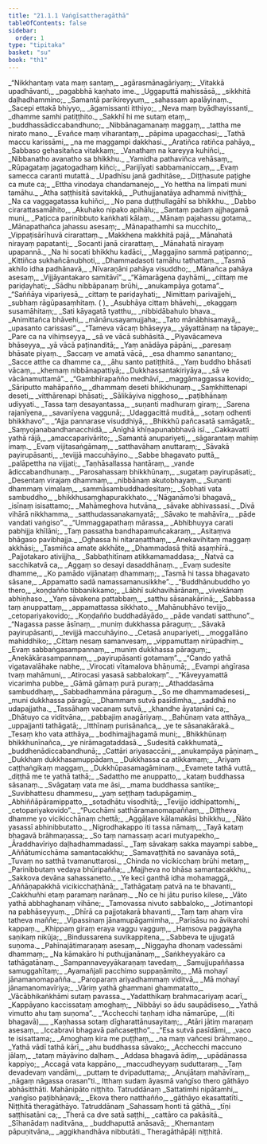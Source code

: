 ```yaml
---
title: "21.1.1 Vaṅgīsattheragāthā"
tableOfContents: false
sidebar:
  order: 1
type: "tipitaka"
basket: "su"
book: "th1"
---
```



<DynamicBreadcrumb />

<Division number="1218" book="th1" bookNo="19" page="368">

<Paragraph number="1585" type="verses" book="th1">
_“Nikkhantaṃ vata maṃ santaṃ,_  
_agārasmānagāriyaṃ;_  
_Vitakkā upadhāvanti,_  
_pagabbhā kaṇhato ime._  

</Paragraph>

</Division>
<Division number="1219" book="th1" bookNo="19" page="368">

<Paragraph number="1586" type="verses" book="th1">
_Uggaputtā mahissāsā,_  
_sikkhitā daḷhadhammino;_  
_Samantā parikireyyuṃ,_  
_sahassaṃ apalāyinaṃ._  

</Paragraph>

</Division>
<Division number="1220" book="th1" bookNo="19" page="368">

<Paragraph number="1587" type="verses" book="th1">
_Sacepi ettakā bhiyyo,_  
_āgamissanti itthiyo;_  
_Neva maṃ byādhayissanti,_  
_dhamme samhi patiṭṭhito._  

</Paragraph>

</Division>
<Division number="1221" book="th1" bookNo="19" page="368">

<Paragraph number="1588" type="verses" book="th1">
_Sakkhī hi me sutaṃ etaṃ,_  
_buddhassādiccabandhuno;_  
_Nibbānagamanaṃ maggaṃ,_  
_tattha me nirato mano._  

</Paragraph>

</Division>
<Division number="1222" book="th1" bookNo="19" page="368">

<Paragraph number="1589" type="verses" book="th1">
_Evañce maṃ viharantaṃ,_  
_pāpima upagacchasi;_  
_Tathā maccu karissāmi,_  
_na me maggampi dakkhasi._  

</Paragraph>

</Division>
<Division number="1223" book="th1" bookNo="19" page="368">

<Paragraph number="1590" type="verses" book="th1">
_Aratiñca ratiñca pahāya,_  
_Sabbaso gehasitañca vitakkaṃ;_  
_Vanathaṃ na kareyya kuhiñci,_  
_Nibbanatho avanatho sa bhikkhu._  

</Paragraph>

</Division>
<Division number="1224" book="th1" bookNo="19" page="368">

<Paragraph number="1591" type="verses" book="th1">
_Yamidha pathaviñca vehāsaṃ,_  
_Rūpagataṃ jagatogadhaṃ kiñci;_  
_Parijīyati sabbamaniccaṃ,_  
_Evaṃ samecca caranti mutattā._  

</Paragraph>

</Division>
<Division number="1225" book="th1" bookNo="19" page="368">

<Paragraph number="1592" type="verses" book="th1">
_Upadhīsu janā gadhitāse,_  
_Diṭṭhasute paṭighe ca mute ca;_  
_Ettha vinodaya chandamanejo,_  
_Yo hettha na limpati muni tamāhu._  

</Paragraph>

</Division>
<Division number="1226" book="th1" bookNo="19" page="369">

<Paragraph number="1593" type="verses" book="th1">
_Atha saṭṭhisitā savitakkā,_  
_Puthujjanatāya adhammā niviṭṭhā;_  
_Na ca vaggagatassa kuhiñci,_  
_No pana duṭṭhullagāhī sa bhikkhu._  

</Paragraph>

</Division>
<Division number="1227" book="th1" bookNo="19" page="369">

<Paragraph number="1594" type="verses" book="th1">
_Dabbo cirarattasamāhito,_  
_Akuhako nipako apihālu;_  
_Santaṃ padaṃ ajjhagamā muni,_  
_Paṭicca parinibbuto kaṅkhati kālaṃ._  

</Paragraph>

</Division>
<Division number="1228" book="th1" bookNo="19" page="369">

<Paragraph number="1595" type="verses" book="th1">
_Mānaṃ pajahassu gotama,_  
_Mānapathañca jahassu asesaṃ;_  
_Mānapathamhi sa mucchito,_  
_Vippaṭisārīhuvā cirarattaṃ._  

</Paragraph>

</Division>
<Division number="1229" book="th1" bookNo="19" page="369">

<Paragraph number="1596" type="verses" book="th1">
_Makkhena makkhitā pajā,_  
_Mānahatā nirayaṃ papatanti;_  
_Socanti janā cirarattaṃ,_  
_Mānahatā nirayaṃ upapannā._  

</Paragraph>

</Division>
<Division number="1230" book="th1" bookNo="19" page="369">

<Paragraph number="1597" type="verses" book="th1">
_Na hi socati bhikkhu kadāci,_  
_Maggajino sammā paṭipanno;_  
_Kittiñca sukhañcānubhoti,_  
_Dhammadasoti tamāhu tathattaṃ._  

</Paragraph>

</Division>
<Division number="1231" book="th1" bookNo="19" page="369">

<Paragraph number="1598" type="verses" book="th1">
_Tasmā akhilo idha padhānavā,_  
_Nīvaraṇāni pahāya visuddho;_  
_Mānañca pahāya asesaṃ,_  
_Vijjāyantakaro samitāvī”._  

</Paragraph>

</Division>
<Division number="1232" book="th1" bookNo="19" page="369">

<Paragraph number="1599" type="verses" book="th1">
_“Kāmarāgena ḍayhāmi,_  
_cittaṃ me pariḍayhati;_  
_Sādhu nibbāpanaṃ brūhi,_  
_anukampāya gotama”._  

</Paragraph>

</Division>
<Division number="1233" book="th1" bookNo="19" page="370">

<Paragraph number="1600" type="verses" book="th1">
_“Saññāya vipariyesā,_  
_cittaṃ te pariḍayhati;_  
_Nimittaṃ parivajjehi,_  
_subhaṃ rāgūpasaṃhitaṃ. ( )_  

</Paragraph>

</Division>
<Division number="1234" book="th1" bookNo="19" page="370">

<Paragraph number="1601" type="verses" book="th1">
_Asubhāya cittaṃ bhāvehi,_  
_ekaggaṃ susamāhitaṃ;_  
_Sati kāyagatā tyatthu,_  
_nibbidābahulo bhava._  

</Paragraph>

</Division>
<Division number="1235" book="th1" bookNo="19" page="370">

<Paragraph number="1602" type="verses" book="th1">
_Animittañca bhāvehi,_  
_mānānusayamujjaha;_  
_Tato mānābhisamayā,_  
_upasanto carissasi”._  

</Paragraph>

</Division>
<Division number="1236" book="th1" bookNo="19" page="370">

<Paragraph number="1603" type="verses" book="th1">
_“Tameva vācaṃ bhāseyya,_  
_yāyattānaṃ na tāpaye;_  
_Pare ca na vihiṃseyya,_  
_sā ve vācā subhāsitā._  

</Paragraph>

</Division>
<Division number="1237" book="th1" bookNo="19" page="370">

<Paragraph number="1604" type="verses" book="th1">
_Piyavācameva bhāseyya,_  
_yā vācā paṭinanditā;_  
_Yaṃ anādāya pāpāni,_  
_paresaṃ bhāsate piyaṃ._  

</Paragraph>

</Division>
<Division number="1238" book="th1" bookNo="19" page="370">

<Paragraph number="1605" type="verses" book="th1">
_Saccaṃ ve amatā vācā,_  
_esa dhammo sanantano;_  
_Sacce atthe ca dhamme ca,_  
_āhu santo patiṭṭhitā._  

</Paragraph>

</Division>
<Division number="1239" book="th1" bookNo="19" page="370">

<Paragraph number="1606" type="verses" book="th1">
_Yaṃ buddho bhāsati vācaṃ,_  
_khemaṃ nibbānapattiyā;_  
_Dukkhassantakiriyāya,_  
_sā ve vācānamuttamā”._  

</Paragraph>

</Division>
<Division number="1240" book="th1" bookNo="19" page="370">

<Paragraph number="1607" type="verses" book="th1">
_“Gambhīrapañño medhāvī,_  
_maggāmaggassa kovido;_  
_Sāriputto mahāpañño,_  
_dhammaṃ deseti bhikkhunaṃ._  

</Paragraph>

</Division>
<Division number="1241" book="th1" bookNo="19" page="370">

<Paragraph number="1608" type="verses" book="th1">
_Saṃkhittenapi deseti,_  
_vitthārenapi bhāsati;_  
_Sālikāyiva nigghoso,_  
_paṭibhānaṃ udiyyati._  

</Paragraph>

</Division>
<Division number="1242" book="th1" bookNo="19" page="370">

<Paragraph number="1609" type="verses" book="th1">
_Tassa taṃ desayantassa,_  
_suṇanti madhuraṃ giraṃ;_  
_Sarena rajanīyena,_  
_savanīyena vaggunā;_  
_Udaggacittā muditā,_  
_sotaṃ odhenti bhikkhavo”._  

</Paragraph>

</Division>
<Division number="1243" book="th1" bookNo="19" page="370">

<Paragraph number="1610" type="verses" book="th1">
_“Ajja pannarase visuddhiyā,_  
_Bhikkhū pañcasatā samāgatā;_  
_Saṃyojanabandhanacchidā,_  
_Anīghā khīṇapunabbhavā isī._  

</Paragraph>

</Division>
<Division number="1244" book="th1" bookNo="19" page="370">

<Paragraph number="1611" type="verses" book="th1">
_Cakkavattī yathā rājā,_  
_amaccaparivārito;_  
_Samantā anupariyeti,_  
_sāgarantaṃ mahiṃ imaṃ._  

</Paragraph>

</Division>
<Division number="1245" book="th1" bookNo="19" page="371">

<Paragraph number="1612" type="verses" book="th1">
_Evaṃ vijitasaṅgāmaṃ,_  
_satthavāhaṃ anuttaraṃ;_  
_Sāvakā payirupāsanti,_  
_tevijjā maccuhāyino._  

</Paragraph>

</Division>
<Division number="1246" book="th1" bookNo="19" page="371">

<Paragraph number="1613" type="verses" book="th1">
_Sabbe bhagavato puttā,_  
_palāpettha na vijjati;_  
_Taṇhāsallassa hantāraṃ,_  
_vande ādiccabandhunaṃ._  

</Paragraph>

</Division>
<Division number="1247" book="th1" bookNo="19" page="371">

<Paragraph number="1614" type="verses" book="th1">
_Parosahassaṃ bhikkhūnaṃ,_  
_sugataṃ payirupāsati;_  
_Desentaṃ virajaṃ dhammaṃ,_  
_nibbānaṃ akutobhayaṃ._  

</Paragraph>

</Division>
<Division number="1248" book="th1" bookNo="19" page="371">

<Paragraph number="1615" type="verses" book="th1">
_Suṇanti dhammaṃ vimalaṃ,_  
_sammāsambuddhadesitaṃ;_  
_Sobhati vata sambuddho,_  
_bhikkhusaṃghapurakkhato._  

</Paragraph>

</Division>
<Division number="1249" book="th1" bookNo="19" page="371">

<Paragraph number="1616" type="verses" book="th1">
_‘Nāganāmo’si bhagavā,_  
_isīnaṃ isisattamo;_  
_Mahāmeghova hutvāna,_  
_sāvake abhivassasi._  

</Paragraph>

</Division>
<Division number="1250" book="th1" bookNo="19" page="371">

<Paragraph number="1617" type="verses" book="th1">
_Divā vihārā nikkhamma,_  
_satthudassanakamyatā;_  
_Sāvako te mahāvīra,_  
_pāde vandati vaṅgiso”._  

</Paragraph>

</Division>
<Division number="1251" book="th1" bookNo="19" page="371">

<Paragraph number="1618" type="verses" book="th1">
_“Ummaggapathaṃ mārassa,_  
_Abhibhuyya carati pabhijja khīlāni;_  
_Taṃ passatha bandhapamuñcakaraṃ,_  
_Asitaṃva bhāgaso pavibhajja._  

</Paragraph>

</Division>
<Division number="1252" book="th1" bookNo="19" page="371">

<Paragraph number="1619" type="verses" book="th1">
_Oghassa hi nitaraṇatthaṃ,_  
_Anekavihitaṃ maggaṃ akkhāsi;_  
_Tasmiñca amate akkhāte,_  
_Dhammadasā ṭhitā asaṃhīrā._  

</Paragraph>

</Division>
<Division number="1253" book="th1" bookNo="19" page="371">

<Paragraph number="1620" type="verses" book="th1">
_Pajjotakaro ativijjha,_  
_Sabbaṭhitīnaṃ atikkamamaddasa;_  
_Ñatvā ca sacchikatvā ca,_  
_Aggaṃ so desayi dasaddhānaṃ._  

</Paragraph>

</Division>
<Division number="1254" book="th1" bookNo="19" page="371">

<Paragraph number="1621" type="verses" book="th1">
_Evaṃ sudesite dhamme,_  
_Ko pamādo vijānataṃ dhammaṃ;_  
_Tasmā hi tassa bhagavato sāsane,_  
_Appamatto sadā namassamanusikkhe”._  

</Paragraph>

</Division>
<Division number="1255" book="th1" bookNo="19" page="371">

<Paragraph number="1622" type="verses" book="th1">
_“Buddhānubuddho yo thero,_  
_koṇḍañño tibbanikkamo;_  
_Lābhī sukhavihārānaṃ,_  
_vivekānaṃ abhiṇhaso._  

</Paragraph>

</Division>
<Division number="1256" book="th1" bookNo="19" page="372">

<Paragraph number="1623" type="verses" book="th1">
_Yaṃ sāvakena pattabbaṃ,_  
_satthu sāsanakārinā;_  
_Sabbassa taṃ anuppattaṃ,_  
_appamattassa sikkhato._  

</Paragraph>

</Division>
<Division number="1257" book="th1" bookNo="19" page="372">

<Paragraph number="1624" type="verses" book="th1">
_Mahānubhāvo tevijjo,_  
_cetopariyakovido;_  
_Koṇḍañño buddhadāyādo,_  
_pāde vandati satthuno”._  

</Paragraph>

</Division>
<Division number="1258" book="th1" bookNo="19" page="372">

<Paragraph number="1625" type="verses" book="th1">
_“Nagassa passe āsīnaṃ,_  
_muniṃ dukkhassa pāraguṃ;_  
_Sāvakā payirupāsanti,_  
_tevijjā maccuhāyino._  

</Paragraph>

</Division>
<Division number="1259" book="th1" bookNo="19" page="372">

<Paragraph number="1626" type="verses" book="th1">
_Cetasā anupariyeti,_  
_moggallāno mahiddhiko;_  
_Cittaṃ nesaṃ samanvesaṃ,_  
_vippamuttaṃ nirūpadhiṃ._  

</Paragraph>

</Division>
<Division number="1260" book="th1" bookNo="19" page="372">

<Paragraph number="1627" type="verses" book="th1">
_Evaṃ sabbaṅgasampannaṃ,_  
_muniṃ dukkhassa pāraguṃ;_  
_Anekākārasampannaṃ,_  
_payirupāsanti gotamaṃ”._  

</Paragraph>

</Division>
<Division number="1261" book="th1" bookNo="19" page="372">

<Paragraph number="1628" type="verses" book="th1">
_“Cando yathā vigatavalāhake nabhe,_  
_Virocati vītamalova bhāṇumā;_  
_Evampi aṅgīrasa tvaṃ mahāmuni,_  
_Atirocasi yasasā sabbalokaṃ”._  

</Paragraph>

</Division>
<Division number="1262" book="th1" bookNo="19" page="372">

<Paragraph number="1629" type="verses" book="th1">
_“Kāveyyamattā vicarimha pubbe,_  
_Gāmā gāmaṃ purā puraṃ;_  
_Athaddasāma sambuddhaṃ,_  
_Sabbadhammāna pāraguṃ._  

</Paragraph>

</Division>
<Division number="1263" book="th1" bookNo="19" page="372">

<Paragraph number="1630" type="verses" book="th1">
_So me dhammamadesesi,_  
_muni dukkhassa pāragū;_  
_Dhammaṃ sutvā pasīdimha,_  
_saddhā no udapajjatha._  

</Paragraph>

</Division>
<Division number="1264" book="th1" bookNo="19" page="372">

<Paragraph number="1631" type="verses" book="th1">
_Tassāhaṃ vacanaṃ sutvā,_  
_khandhe āyatanāni ca;_  
_Dhātuyo ca viditvāna,_  
_pabbajiṃ anagāriyaṃ._  

</Paragraph>

</Division>
<Division number="1265" book="th1" bookNo="19" page="372">

<Paragraph number="1632" type="verses" book="th1">
_Bahūnaṃ vata atthāya,_  
_uppajjanti tathāgatā;_  
_Itthīnaṃ purisānañca,_  
_ye te sāsanakārakā._  

</Paragraph>

</Division>
<Division number="1266" book="th1" bookNo="19" page="372">

<Paragraph number="1633" type="verses" book="th1">
_Tesaṃ kho vata atthāya,_  
_bodhimajjhagamā muni;_  
_Bhikkhūnaṃ bhikkhunīnañca,_  
_ye nirāmagataddasā._  

</Paragraph>

</Division>
<Division number="1267" book="th1" bookNo="19" page="372">

<Paragraph number="1634" type="verses" book="th1">
_Sudesitā cakkhumatā,_  
_buddhenādiccabandhunā;_  
_Cattāri ariyasaccāni,_  
_anukampāya pāṇinaṃ._  

</Paragraph>

</Division>
<Division number="1268" book="th1" bookNo="19" page="373">

<Paragraph number="1635" type="verses" book="th1">
_Dukkhaṃ dukkhasamuppādaṃ,_  
_Dukkhassa ca atikkamaṃ;_  
_Ariyaṃ caṭṭhaṅgikaṃ maggaṃ,_  
_Dukkhūpasamagāminaṃ._  

</Paragraph>

</Division>
<Division number="1269" book="th1" bookNo="19" page="373">

<Paragraph number="1636" type="verses" book="th1">
_Evamete tathā vuttā,_  
_diṭṭhā me te yathā tathā;_  
_Sadattho me anuppatto,_  
_kataṃ buddhassa sāsanaṃ._  

</Paragraph>

</Division>
<Division number="1270" book="th1" bookNo="19" page="373">

<Paragraph number="1637" type="verses" book="th1">
_Svāgataṃ vata me āsi,_  
_mama buddhassa santike;_  
_Suvibhattesu dhammesu,_  
_yaṃ seṭṭhaṃ tadupāgamiṃ._  

</Paragraph>

</Division>
<Division number="1271" book="th1" bookNo="19" page="373">

<Paragraph number="1638" type="verses" book="th1">
_Abhiññāpāramippatto,_  
_sotadhātu visodhitā;_  
_Tevijjo iddhipattomhi,_  
_cetopariyakovido”._  

</Paragraph>

</Division>
<Division number="1272" book="th1" bookNo="19" page="373">

<Paragraph number="1639" type="verses" book="th1">
_“Pucchāmi satthāramanomapaññaṃ,_  
_Diṭṭheva dhamme yo vicikicchānaṃ chettā;_  
_Aggāḷave kālamakāsi bhikkhu,_  
_Ñāto yasassī abhinibbutatto._  

</Paragraph>

</Division>
<Division number="1273" book="th1" bookNo="19" page="373">

<Paragraph number="1640" type="verses" book="th1">
_Nigrodhakappo iti tassa nāmaṃ,_  
_Tayā kataṃ bhagavā brāhmaṇassa;_  
_So taṃ namassaṃ acari mutyapekho,_  
_Āraddhavīriyo daḷhadhammadassī._  

</Paragraph>

</Division>
<Division number="1274" book="th1" bookNo="19" page="373">

<Paragraph number="1641" type="verses" book="th1">
_Taṃ sāvakaṃ sakka mayampi sabbe,_  
_Aññātumicchāma samantacakkhu;_  
_Samavaṭṭhitā no savanāya sotā,_  
_Tuvaṃ no satthā tvamanuttarosi._  

</Paragraph>

</Division>
<Division number="1275" book="th1" bookNo="19" page="373">

<Paragraph number="1642" type="verses" book="th1">
_Chinda no vicikicchaṃ brūhi metaṃ,_  
_Parinibbutaṃ vedaya bhūripañña;_  
_Majjheva no bhāsa samantacakkhu,_  
_Sakkova devāna sahassanetto._  

</Paragraph>

</Division>
<Division number="1276" book="th1" bookNo="19" page="373">

<Paragraph number="1643" type="verses" book="th1">
_Ye keci ganthā idha mohamaggā,_  
_Aññāṇapakkhā vicikicchaṭhānā;_  
_Tathāgataṃ patvā na te bhavanti,_  
_Cakkhuñhi etaṃ paramaṃ narānaṃ._  

</Paragraph>

</Division>
<Division number="1277" book="th1" bookNo="19" page="374">

<Paragraph number="1644" type="verses" book="th1">
_No ce hi jātu puriso kilese,_  
_Vāto yathā abbhaghanaṃ vihāne;_  
_Tamovassa nivuto sabbaloko,_  
_Jotimantopi na pabhāseyyuṃ._  

</Paragraph>

</Division>
<Division number="1278" book="th1" bookNo="19" page="374">

<Paragraph number="1645" type="verses" book="th1">
_Dhīrā ca pajjotakarā bhavanti,_  
_Taṃ taṃ ahaṃ vīra tatheva maññe;_  
_Vipassinaṃ jānamupāgamimha,_  
_Parisāsu no āvikarohi kappaṃ._  

</Paragraph>

</Division>
<Division number="1279" book="th1" bookNo="19" page="374">

<Paragraph number="1646" type="verses" book="th1">
_Khippaṃ giraṃ eraya vaggu vagguṃ,_  
_Haṃsova paggayha saṇikaṃ nikūja;_  
_Bindussarena suvikappitena,_  
_Sabbeva te ujjugatā suṇoma._  

</Paragraph>

</Division>
<Division number="1280" book="th1" bookNo="19" page="374">

<Paragraph number="1647" type="verses" book="th1">
_Pahīnajātimaraṇaṃ asesaṃ,_  
_Niggayha dhonaṃ vadessāmi dhammaṃ;_  
_Na kāmakāro hi puthujjanānaṃ,_  
_Saṅkheyyakāro ca tathāgatānaṃ._  

</Paragraph>

</Division>
<Division number="1281" book="th1" bookNo="19" page="374">

<Paragraph number="1648" type="verses" book="th1">
_Sampannaveyyākaraṇaṃ tavedaṃ,_  
_Samujjupaññassa samuggahītaṃ;_  
_Ayamañjali pacchimo suppaṇāmito,_  
_Mā mohayī jānamanomapañña._  

</Paragraph>

</Division>
<Division number="1282" book="th1" bookNo="19" page="374">

<Paragraph number="1649" type="verses" book="th1">
_Paroparaṃ ariyadhammaṃ viditvā,_  
_Mā mohayī jānamanomavīriya;_  
_Vāriṃ yathā ghammani ghammatatto,_  
_Vācābhikaṅkhāmi sutaṃ pavassa._  

</Paragraph>

</Division>
<Division number="1283" book="th1" bookNo="19" page="374">

<Paragraph number="1650" type="verses" book="th1">
_Yadatthikaṃ brahmacariyaṃ acarī,_  
_Kappāyano kaccissataṃ amoghaṃ;_  
_Nibbāyi so ādu saupādiseso,_  
_Yathā vimutto ahu taṃ suṇoma”._  

</Paragraph>

</Division>
<Division number="1284" book="th1" bookNo="19" page="375">

<Paragraph number="1651" type="verses" book="th1">
_“Acchecchi taṇhaṃ idha nāmarūpe, __(iti bhagavā)___  
_Kaṇhassa sotaṃ dīgharattānusayitaṃ;_  
_Atāri jātiṃ maraṇaṃ asesaṃ,_  
_Iccabravi bhagavā pañcaseṭṭho”._  

</Paragraph>

</Division>
<Division number="1285" book="th1" bookNo="19" page="375">

<Paragraph number="1652" type="verses" book="th1">
_“Esa sutvā pasīdāmi,_  
_vaco te isisattama;_  
_Amoghaṃ kira me puṭṭhaṃ,_  
_na maṃ vañcesi brāhmaṇo._  

</Paragraph>

</Division>
<Division number="1286" book="th1" bookNo="19" page="375">

<Paragraph number="1653" type="verses" book="th1">
_Yathā vādī tathā kārī,_  
_ahu buddhassa sāvako;_  
_Acchecchi maccuno jālaṃ,_  
_tataṃ māyāvino daḷhaṃ._  

</Paragraph>

</Division>
<Division number="1287" book="th1" bookNo="19" page="375">

<Paragraph number="1654" type="verses" book="th1">
_Addasa bhagavā ādiṃ,_  
_upādānassa kappiyo;_  
_Accagā vata kappāno,_  
_maccudheyyaṃ suduttaraṃ._  

</Paragraph>

</Division>
<Division number="1288" book="th1" bookNo="19" page="375">

<Paragraph number="1655" type="verses" book="th1">
_Taṃ devadevaṃ vandāmi,_  
_puttaṃ te dvipaduttama;_  
_Anujātaṃ mahāvīraṃ,_  
_nāgaṃ nāgassa orasan”ti._  

</Paragraph>

<Paragraph number="1656" book="th1">
Itthaṃ sudaṃ āyasmā vaṅgīso thero gāthāyo abhāsitthāti.

</Paragraph>
</Division>

<Paragraph number="1657" type="center" book="th1">
Mahānipāto niṭṭhito.



</Paragraph>

<Paragraph number="1658" type="center" book="th1">
Tatruddānaṃ


</Paragraph>

<Paragraph number="1659" type="verses" book="th1">
_Sattatimhi nipātamhi,_  
_vaṅgīso paṭibhāṇavā;_  
_Ekova thero natthañño,_  
_gāthāyo ekasattatīti._  


</Paragraph>

<Paragraph number="1660" type="center" book="th1">
Niṭṭhitā theragāthāyo.



</Paragraph>

<Paragraph number="1661" type="center" book="th1">
Tatruddānaṃ


</Paragraph>

<Paragraph number="1662" type="verses" book="th1">
_Sahassaṃ honti tā gāthā,_  
_tīṇi saṭṭhisatāni ca;_  
_Therā ca dve satā saṭṭhi,_  
_cattāro ca pakāsitā._  

</Paragraph>

<Paragraph number="1663" type="verses" book="th1">
_Sīhanādaṃ naditvāna,_  
_buddhaputtā anāsavā;_  
_Khemantaṃ pāpuṇitvāna,_  
_aggikhandhāva nibbutāti._  


</Paragraph>

<Paragraph number="1664" type="center" book="th1">
Theragāthāpāḷi niṭṭhitā.
</Paragraph>